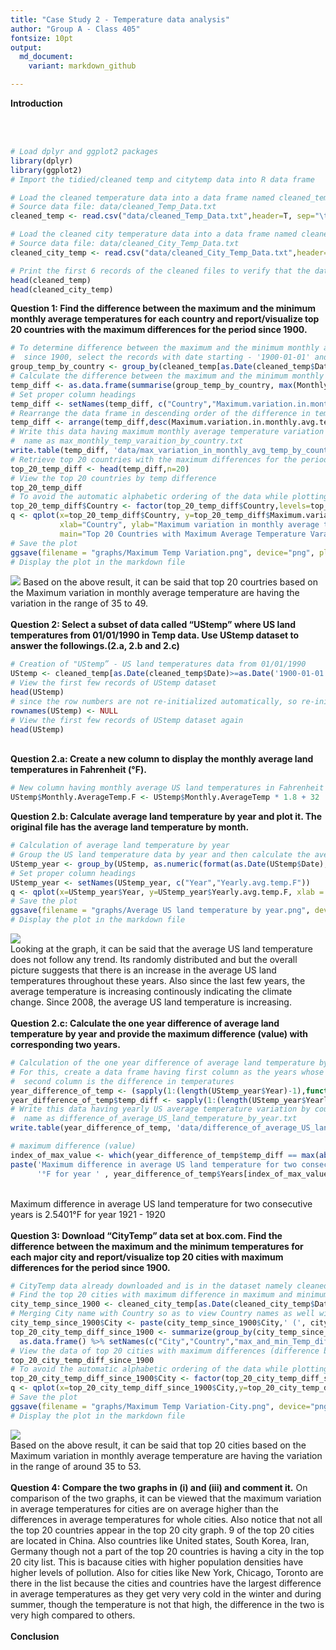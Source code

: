 ```yaml
---
title: "Case Study 2 - Temperature data analysis"
author: "Group A - Class 405"
fontsize: 10pt
output: 
  md_document:
    variant: markdown_github

---
```


<b>Introduction</b>
<br>
<p>

</p>
<br>
<br>

```r
# Load dplyr and ggplot2 packages
library(dplyr)
library(ggplot2)
# Import the tidied/cleaned temp and citytemp data into R data frame

# Load the cleaned temperature data into a data frame named cleaned_temp 
# Source data file: data/cleaned_Temp_Data.txt
cleaned_temp <- read.csv("data/cleaned_Temp_Data.txt",header=T, sep="\t")

# Load the cleaned city temperature data into a data frame named cleaned_city_temp
# Source data file: data/cleaned_City_Temp_Data.txt
cleaned_city_temp <- read.csv("data/cleaned_City_Temp_Data.txt",header=T, sep="\t")

# Print the first 6 records of the cleaned files to verify that the data loaded correctly
head(cleaned_temp)
head(cleaned_city_temp)

```

<b>Question 1: Find the difference between the maximum and the minimum monthly average temperatures for each country and report/visualize top 20 countries with the maximum differences for the period since 1900.</b>
```r
# To determine difference between the maximum and the minimum monthly average temperatures for each country
#  since 1900, select the records with date starting - '1900-01-01' and group the selected data by country
group_temp_by_country <- group_by(cleaned_temp[as.Date(cleaned_temp$Date)>=as.Date('1900-01-01'),], Country)
# Calculate the difference between the maximum and the minimum monthly average temperatures for each country
temp_diff <- as.data.frame(summarise(group_temp_by_country, max(Monthly.AverageTemp) - min(Monthly.AverageTemp)))
# Set proper column headings
temp_diff <- setNames(temp_diff, c("Country","Maximum.variation.in.monthly.avg.temp.since.1900"))
# Rearrange the data frame in descending order of the difference in temperatures
temp_diff <- arrange(temp_diff,desc(Maximum.variation.in.monthly.avg.temp.since.1900))
# Write this data having maximum monthly average temperature variation by country into the data folder with file 
#  name as max_monthly_temp_varaition_by_country.txt
write.table(temp_diff, 'data/max_variation_in_monthly_avg_temp_by_country.txt', sep = "\t", row.names = FALSE, quote = FALSE)
# Retrieve top 20 countries with the maximum differences for the period since 1900
top_20_temp_diff <- head(temp_diff,n=20) 
# View the top 20 countries by temp difference
top_20_temp_diff
# To avoid the automatic alphabetic ordering of the data while plotting the Country, explicitly specify the order of the data and then plot the graph.
top_20_temp_diff$Country <- factor(top_20_temp_diff$Country,levels=top_20_temp_diff$Country[order(desc(top_20_temp_diff$Maximum.variation.in.monthly.avg.temp.since.1900))])
q <- qplot(x=top_20_temp_diff$Country, y=top_20_temp_diff$Maximum.variation.in.monthly.avg.temp.since.1900,
           xlab="Country", ylab="Maximum variation in monthly average temperature(°C)", 
           main="Top 20 Countries with Maximum Average Temperature Varaition", ylim = c(0,51)) + theme(axis.text.x = element_text(angle = 90, hjust=1, vjust=0.5), plot.title = element_text(hjust = 0.5))
# Save the plot
ggsave(filename = "graphs/Maximum Temp Variation.png", device="png", plot=q)
# Display the plot in the markdown file
```
![](graphs/Maximum Temp Variation.png)
Based on the above result, it can be said that top 20 courtries based on the Maximum variation in monthly average temperature are having the variation in the range of 35 to 49.
<br>
<br>
<b>Question 2: Select a subset of data called “UStemp” where US land temperatures from 01/01/1990 in Temp data. Use UStemp dataset to answer the followings.(2.a, 2.b and 2.c)</b>
```r
# Creation of "UStemp” - US land temperatures data from 01/01/1990
UStemp <- cleaned_temp[as.Date(cleaned_temp$Date)>=as.Date('1900-01-01') & cleaned_temp$Country == 'United States',]
# View the first few records of UStemp dataset
head(UStemp)
# since the row numbers are not re-initialized automatically, so re-initialize the row numbers
rownames(UStemp) <- NULL
# View the first few records of UStemp dataset again
head(UStemp)
```
<br>
<b>Question 2.a: Create a new column to display the monthly average land temperatures in Fahrenheit (°F).</b>
```r
# New column having monthly average US land temperatures in Fahrenheit
UStemp$Monthly.AverageTemp.F <- UStemp$Monthly.AverageTemp * 1.8 + 32
```
<b>Question 2.b: Calculate average land temperature by year and plot it. The original file has the average land temperature by month.</b>
```r
# Calculation of average land temperature by year
# Group the US land temperature data by year and then calculate the average temp for the year
UStemp_year <- group_by(UStemp, as.numeric(format(as.Date(UStemp$Date), '%Y'))) %>% summarize(mean(Monthly.AverageTemp.F))
# Set proper column headings
UStemp_year <- setNames(UStemp_year, c("Year","Yearly.avg.temp.F"))
q <- qplot(x=UStemp_year$Year, y=UStemp_year$Yearly.avg.temp.F, xlab = "Year", ylab="Yearly average Temp(°F)", main="Average US land temperature by year") + scale_x_continuous(breaks = seq(1900,2017, 13),minor_breaks=NULL) + scale_y_continuous(breaks = seq(45,53,0.5),minor_breaks=NULL, limits=c(45,54)) + theme(plot.title = element_text(hjust = 0.5))
# Save the plot
ggsave(filename = "graphs/Average US land temperature by year.png", device="png", plot=q)
# Display the plot in the markdown file
```

![](graphs/Average US land temperature by year.png)
<br>
Looking at the graph, it can be said that the average US land temperature does not follow any trend. Its randomly distributed and but the overall picture suggests that there is an increase in the average US land temperatures throughout these years. Also since the last few years, the average temperature is increasing continously indicating the climate change. Since 2008, the average US land temperature is increasing.
<br>
<br>
<b>Question 2.c: Calculate the one year difference of average land temperature by year and provide the maximum difference (value) with corresponding two years.</b>
```r
# Calculation of the one year difference of average land temperature by year
# For this, create a data frame having first column as the years whose temperature difference is taken (format of 'YYYY - YYYY') and the 
#  second column is the difference in temperatures
year_difference_of_temp <- (sapply(1:(length(UStemp_year$Year)-1),function(x){paste(as.character(UStemp_year$Year[x+1]), '-', as.character(UStemp_year$Year[x]))})) %>% as.data.frame %>% setNames(c("Years"))
year_difference_of_temp$temp_diff <- sapply(1:(length(UStemp_year$Yearly.avg.temp.F)-1), function(x){diff(UStemp_year$Yearly.avg.temp.F[x:(x+1)])})
# Write this data having yearly US average temperature variation by country into the data folder with file 
#  name as difference_of_average_US_land_temperature_by_year.txt
write.table(year_difference_of_temp, 'data/difference_of_average_US_land_temperature_by_year.txt', sep = "\t", row.names = FALSE, quote = FALSE)

# maximum difference (value)
index_of_max_value <- which(year_difference_of_temp$temp_diff == max(abs(year_difference_of_temp$temp_diff)))
paste('Maximum difference in average US land temperature for two consecutive years is ' , abs(year_difference_of_temp$temp_diff[index_of_max_value]), 
      '°F for year ' , year_difference_of_temp$Years[index_of_max_value], sep='')
```
<br>
Maximum difference in average US land temperature for two consecutive years is 2.5401°F for year 1921 - 1920
<br>
<br>
<b>Question 3: Download “CityTemp” data set at box.com. Find the difference between the maximum and the minimum temperatures for each major city and report/visualize top 20 cities with maximum differences for the period since 1900.</b>
```r
# CityTemp data already downloaded and is in the dataset namely cleaned_city_temp
# Find the top 20 cities with maximum difference in maximum and minimum temperatures for the period since 1900
city_temp_since_1900 <- cleaned_city_temp[as.Date(cleaned_city_temp$Date)>=as.Date('1900-01-01'),] 
# Merging City name with Country so as to view Country names as well with the city names.
city_temp_since_1900$City <- paste(city_temp_since_1900$City,' (', city_temp_since_1900$Country, ')' , sep='')
top_20_city_temp_diff_since_1900 <- summarize(group_by(city_temp_since_1900, City,Country),  max(Monthly.AverageTemp) - min(Monthly.AverageTemp)) %>%
  as.data.frame() %>% setNames(c("City","Country","max_and_min_Temp_difference_since_1900")) %>% arrange(desc(max_and_min_Temp_difference_since_1900)) %>% head(n=20)
# View the data of top 20 cities with maximum differences (difference between maximum and the minimum temperatures) for the period since 1900
top_20_city_temp_diff_since_1900
# To avoid the automatic alphabetic ordering of the data while plotting the City, explicitly specify the order of the data and then plot the graph.
top_20_city_temp_diff_since_1900$City <- factor(top_20_city_temp_diff_since_1900$City,levels=top_20_city_temp_diff_since_1900$City[order(desc(top_20_city_temp_diff_since_1900$max_and_min_Temp_difference_since_1900))])
q <- qplot(x=top_20_city_temp_diff_since_1900$City,y=top_20_city_temp_diff_since_1900$max_and_min_Temp_difference_since_1900, xlab="City (Country)", ylab="Maximum Tempeature variation since 1900 (°C)", main="Top 20 Cities with Maximum Average Temperature Variation", ylim = c(0,55)) + theme(axis.text.x = element_text(angle = 90,hjust=1, vjust=0.5),plot.title = element_text(hjust = 0.5))
# Save the plot
ggsave(filename = "graphs/Maximum Temp Variation-City.png", device="png", plot=q)
# Display the plot in the markdown file
```
![](graphs/Maximum Temp Variation-City.png)
<br>
Based on the above result, it can be said that top 20 cities based on the Maximum variation in monthly average temperature are having the variation in the range of around 35 to 53.
<br>
<br>
<b>Question 4: Compare the two graphs in (i) and (iii) and comment it.</b>
On comparison of the two graphs, it can be viewed that the maximum variation in average temperatures for cities are on average higher than the differences in average temperatures for whole cities. 
Also notice that not all the top 20 countries appear in the top 20 city graph. 9 of the top 20 cities are located in China. Also countries like United states, South Korea, Iran, Germany though not a part of the top 20 countries is having a city in the top 20 city list. This is bacause cities with higher population densities have higher levels of pollution. Also for cities like New York, Chicago, Toronto are there in the list because the cities and countries have the largest difference in average temperatures as they get very very cold in the winter and during summer, though the temperature is not that high, the difference in the two is very high compared to others.
<br>
<br>
<b>Conclusion</b>
<br>
<p>

</p>
